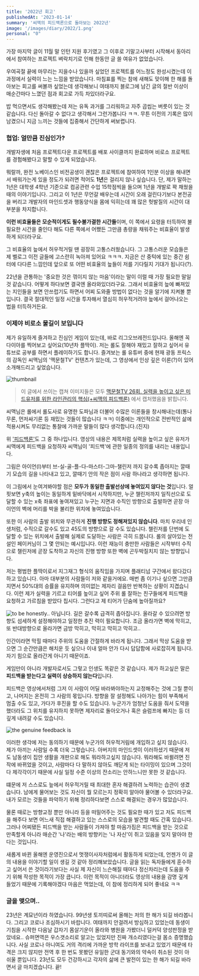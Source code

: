 ```yaml
---
title: '2022년 회고'
publishedAt: '2023-01-14'
summary: '씨맥의 피드백론으로 돌아보는 2022년'
image: '/images/diary/2022/1.png'
personal: "0"
---
```


가장 마지막 글이 11월 말 인턴 지원 후기였고 그 이후로 기말고사부터 시작해서 동아리에서 참여하는 프로젝트 벼락치기로 인해 한동안 글 쓸 여유가 없었습니다.

우여곡절 끝에 마무리는 지을수나 있을까 싶었던 프로젝트를 어느정도 완성시켰는데 이 과정에서 실력이 느는 느낌을 받았습니다. 마침표를 찍는 참에 새해도 맞이해 한 해를 돌아보는 회고를 써볼까 싶었는데 생각해보니 여태까지 블로그에 남긴 글의 절반 이상이 매순간마다 느꼈던 점과 회고로 가득 차있더라구요.

밥 먹으면서도 생각해봤는데 저는 유독 과거를 그리워하고 자주 곱씹는 버릇이 있는 것 같습니다. 다신 돌아갈 수 없다고 생각해서 그런가봅니다 ㅋㅋ. 무튼 이전의 기록은 많이 남겼으니 지금 느끼는 것들에 집중해서 간단하게 써보렵니다.

### 협업: 얼만큼 진심인가?

개발자생에 처음 프로젝트다운 프로젝트를 배포 사이클까지 완료하며 비로소 프로젝트를 경험해봤다고 말할 수 있게 되었습니다.

뭐랄까, 완전 노베이스인 비전공생이 괜찮은 프로젝트에 참여하여 1인분 이상을 해내면서 배워가는게 있을 정도가 되려면 적어도 **1년**은 걸리지 않나 싶습니다. 단, 제가 말하는 1년은 대학생 4학년 기준으로 컴공관련 수업 15학점씩을 들으며 1년을 개발로 꽉 채웠을 때의 이야기입니다. 그리고 이 1년은 무언갈 배우는데 시간이 오래 걸린다기보다 본전공을 버리고 개발자의 마인드셋과 행동양식을 몸에 익히는데 꽤 많은 헛발질의 시간이 대부분을 차지합니다.

**이런 비효율들은 모순적이게도 필수불가결한 시간들**이며, 이 쪽에서 요령을 터득하여 불필요한 시간을 줄인다 해도 다른 쪽에서 어쨌든 그만큼 총량을 채워주는 비효율이 발생하게 되더라구요.

그 비효율의 늪에서 허우적거릴 땐 굉장히 고통스러웠습니다. 그 고통스러운 모습들은 제 벨로그 이전 글들에 고스란히 녹아져 있어요 ㅋㅋㅋ. 지금은 산 중턱에 있는 중간 쉼터에 다다른 느낌인데 앞으로 또 어떤 비효율의 늪들이 저를 기다릴지 기대가 됩니다(?).

22년을 관통하는 '중요한 것은 꺾이지 않는 마음'이라는 말이 이럴 때 가장 필요한 말일 것 같습니다. 어떻게 하다보면 결국엔 올라와있더라구요. 그래서 비효율의 늪에 빠져있는 지인들을 보면 안쓰럽기도 하면서 어찌 도와줄 방법이 없다는 것을 알기에 지켜볼 뿐입니다. 결국 절대적인 일정 시간을 투자해서 열심히 허우적거려야 늪에서 걸어나오는 법을 터득하거든요.

### 이제야 비로소 물길이 보입니다

제가 유일하게 즐겨하고 진심인 게임이 있는데, 바로 리그오브레전드입니다. 올해엔 꼭 다이아를 찍어보고 싶어요(10년차 플딱이). 저는 롤도 잘해야 재밌고 잘하고 싶어서 유튜브로 공부를 하면서 플레이하기도 합니다. 즐겨보는 롤 유튜버 중에 현재 광동 프릭스의 감독인 씨맥님의 '맥문철TV' 컨텐츠가 있는데, 그 영상에서 인상 깊은 이론(?)이 있어 소개해드리고 싶었습니다.

<Image src='/images/diary/2022/1.png' alt='thumbnail' width={1920} height={1080} />

> 이 글에서 쓰이는 캡쳐 이미지들은 모두 [맥문철TV 26회. 실력을 높이고 싶은 미드유저를 위한 라인관리의 핵심(+씨맥의 피드백론)](https://www.youtube.com/watch?v=ptNhivxiWPI) 에서 캡처했음을 밝힙니다.

씨맥님은 롤에서 롤도사로 유명한 도파님과 더불어 수많은 이론들을 창시해내는데(통나무론, 먼저싸기론 등 재밌는 것들이 많습니다 ㅋㅋ) 이중에는 개인적으로 전반적인 삶에 적용시켜도 무리없는 통찰에 가까운 말들이 많다 생각합니다.(진지)

위 ['피드백론'](https://www.youtube.com/watch?v=ptNhivxiWPI)도 그 중 하나입니다. 영상의 내용은 제목처럼 실력을 높이고 싶은 유저가 씨맥에게 피드백을 요청하자 씨맥님이 '피드백'에 관한 일종의 정의를 내리는 내용입니다.

그림은 아이언(I)부터 브-실-골-플-다-마스터-그마-챌린저 까지 갈수록 좁아지는 깔때기 모습의 길을 나타내고 있고, 깔때기 안의 작은 점이 사람 하나라고 생각하면 됩니다.

이 그림에서 눈여겨봐야할 점은 **모두가 동일한 출발선상에 놓여있지 않다는 것**입니다. 얼핏보면 y축의 높이는 동일하게 밑바닥에서 시작하지만, 누군 챌린저까지 일직선으로 도달할 수 있는 x축 좌표에 놓여져있고 누구는 지면과 수직인 방향으로 출발하면 곧장 아이언의 벽에 머리를 박을 불리한 위치에 놓여있습니다.

또한 이 사람의 출발 위치와 무관하게 **진행 방향도 정해져있지 않습니다**. 마치 우리네 인생처럼, 수직으로 갈수도 있고 45도의 방향으로 갈 수도 있습니다. 챌린저를 단번에 도달할 수 있는 위치에서 출발해 실제로 도달하는 사람은 극히 드뭅니다. 롤의 살아있는 전설인 페이커님이 그 몇 안되는 예시입니다. 이런 재능이 충만한 사람들은 시작부터 수직으로 챌린저에 곧장 도착하고 자신의 진행 방향 또한 벽에 곤두박질치지 않는 방향입니다.

저는 평범한 플딱이로서 지그재그 형식의 움직임을 가지며 플래티넘 구간에서 왔다갔다하고 있습니다. 아마 대부분의 사람들이 저와 같을거에요. 매번 좀 이기나 싶으면 그만큼 지면서 50%대의 승률을 유지하며 의미없는 제자리 걸음만 반복하는 상황이 지겹습니다. 이런 제가 실력을 기르고 티어를 높이고 싶어 주위 롤 잘하는 친구들에게 피드백을 요청하고 가르침을 받았다 칩시다. 그런다고 제 티어가 단숨에 높아질까요?

<Image
  src='/images/diary/2022/2.gif'
  alt='to be honestly..'
  width={1920}
  height={1080}
/>
아닙니다. 길은 갈수록 급격히 좁아집니다. 올라갈 수 있으려면 방향도 섬세하게 설정해야하고
일정한 추진 력이 필요합니다. 조금 올라가면 벽에 막히고, 또 반대방향으로 올라가면
금방 막히고, 막히고 막히고 막히고..

인간이라면 막힐 때마다 주위의 도움을 간절하게 바라게 됩니다. 그래서 막상 도움을 받으면 그 순간만큼은 해치운 듯 싶으나 이내 얼마 안가 다시 답답함에 사로잡히게 됩니다. 자기 힘으로 올라간게 아니기 때문이죠.

게임만이 아니라 개발자로서도 그렇고 인생도 똑같은 것 같습니다. 제가 하고싶은 말은 **피드백을 받는다고 실력이 상승하지 않는다**입니다.

피드백은 영상에서처럼 그저 이 사람이 어딜 바라봐야하는지 교정해주는 것에 그칠 뿐이고, 나머지는 온전히 그 사람의 몫입니다. 방향을 잘 설정해도 나아가는 힘이 부족해서 멈출 수도 있고, 가다가 후진을 할 수도 있습니다. 누군가가 엄청난 도움을 줘서 도약을 했더라도 그 위치를 유지하지 못하면 제자리로 돌아오거나 혹은 슬럼프에 빠지는 등 더 깊게 내려갈 수도 있습니다.

<Image
  src='/images/diary/2022/3.gif'
  alt='the genuine feedback is'
  width={1920}
  height={1080}
/>

이러한 생각에 저는 동의하기 때문에 누군가의 허우적거림에 개입하고 싶지 않습니다. 제가 아끼는 사람일 수록 더욱 그렇습니다. 아버지의 마인드셋이 이러하셨기 때문에 저도 남동생이 집안 생활을 개판으로 해도 뭐라하고싶지 않습니다. 뭐라해도 바뀔려면 진작에 바뀌었을 것이고, 사람마다 다 말하지 않아도 깨닫게 되는 타이밍이 있으며 그것이 다 제각각이기 때문에 사실 일정 수준 이상의 잔소리는 안하느니만 못한 것 같습니다.

떄문에 저 스스로도 늪에서 허우적거릴 때 최대한 혼자 해결하려 노력하는 습관이 생겼습니다. 남에게 물어보는 것도 자신이 뭘 모르는지 정확히 알아야 물어볼 수 있더라구요. 내가 모르는 것들을 파악하기 위해 정리하다보면 스스로 해결되는 경우가 많았습니다.

물론 때로는 방향교정 뿐만 아니라 등을 떠밀어주는 것도 필요한 때가 있고 저도 피드백을 해주다 보면 어느새 직접 해결하고 있는 스스로의 모습을 발견할 때도 간혹 있습니다. 그러나 어찌됐든 피드백을 받는 사람들이 가져야 할 마음가짐은 피드백을 받는 것으로 만족할게 아니라 매순간 '나'라는 배의 방향키는 '나 자신'이 쥐고 있음을 잊지 말아야 한다는 것입니다.

새롭게 바뀐 올해엔 운영진으로서 멋쟁이사자처럼에서 활동하게 되었는데, 언젠가 이 글의 내용을 이야기할 일이 생길 것 같아 정리해보았습니다. 글을 읽는 독자들에게 훈수하고 싶어서 쓴 것이라기보다는 사실 제 자신이 느슨해질 때마다 정신차리는데 도움을 주기 위해 작성한 목적이 가장 큽니다. 이런 목적이 아니더라도 영상의 내용을 감명 깊게 들었기 때문에 기록해야겠다 마음은 먹었는데, 이 참에 정리하게 되어 좋네요 ㅋㅋ

### 글을 맺으며..

23년은 계묘년이라 하였습니다. 99년생 토끼띠로써 올해는 저의 한 해가 되길 바라봅니다. 그리고 코로나 조심하시기 바랍니다. 여태까지 안걸려서 방심하고 있었는데 동생이 기침을 시작한 다음날 갑자기 몸살기운이 올라와 병원을 가봤더니 덜커덕 양성판정을 받았네요.. 슈퍼면역은 우스갯소리로 알고는 있었지만 진짜 개소리였다는걸 몸소 증명했습니다. 사실 코로나 아니여도 거의 격리에 가까운 방학 라이프를 보내고 있었기 때문에 타격은 크지 않지만 전역 후 한 번도 못봤던 유일한 군대 동기와의 약속이 취소된 것이 아쉬울 뿐입니다. 23년도 모두 건강하시고 각자의 삶에 큰 발전이 있는 한 해가 되길 바라면서 글 마치겠습니다. 끝!
